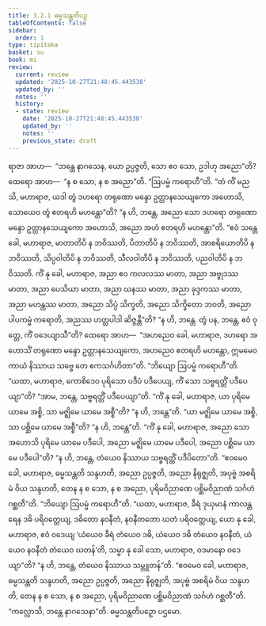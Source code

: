 ```yaml
---
title: 3.2.1 ဓမ္မသန္တတိပဉှ
tableOfContents: false
sidebar:
  order: 1
type: tipitaka
basket: su
book: mi
review:
  current: review
  updated: '2025-10-27T21:48:45.443538'
  updated_by: ''
  notes: ''
  history:
  - state: review
    date: '2025-10-27T21:48:45.443538'
    updated_by: ''
    notes: ''
    previous_state: draft
---
```



<ReviewStatus review={frontmatter.review} showDetails={true} />

<HypothesisAnnotation frontmatter={frontmatter} />

<DynamicBreadcrumb />

<Division number="40" book="mi" e="ch" v="28">

<Paragraph number="178" book="mi">
ရာဇာ အာဟ—  “ဘန္တေ နာဂသေန, ယော ဥပ္ပဇ္ဇတိ, သော ဧဝ သော, ဥဒါဟု အညော”တိ? ထေရော အာဟ—  “န စ သော, န စ အညော”တိ.
</Paragraph>

<Paragraph number="179" book="mi">
“ဩပမ္မံ ကရောဟီ”တိ. “တံ ကိံ မညသိ, မဟာရာဇ, ယဒါ တွံ ဒဟရော တရုဏော မန္ဒော ဥတ္တာနသေယျကော အဟောသိ, သောယေဝ တွံ ဧတရဟိ မဟန္တော”တိ? “န ဟိ, ဘန္တေ, အညော သော ဒဟရော တရုဏော မန္ဒော ဥတ္တာနသေယျကော အဟောသိ, အညော အဟံ ဧတရဟိ မဟန္တော”တိ. “ဧဝံ သန္တေ ခေါ, မဟာရာဇ, မာတာတိပိ န ဘဝိဿတိ, ပိတာတိပိ န ဘဝိဿတိ, အာစရိယောတိပိ န ဘဝိဿတိ, သိပ္ပဝါတိပိ န ဘဝိဿတိ, သီလဝါတိပိ န ဘဝိဿတိ, ပညဝါတိပိ န ဘဝိဿတိ. ကိံ နု ခေါ, မဟာရာဇ, အညာ ဧဝ ကလလဿ မာတာ, အညာ အဗ္ဗုဒဿ မာတာ, အညာ ပေသိယာ မာတာ, အညာ ဃနဿ မာတာ, အညာ ခုဒ္ဒကဿ မာတာ, အညာ မဟန္တဿ မာတာ, အညော သိပ္ပံ သိက္ခတိ, အညော သိက္ခိတော ဘဝတိ, အညော ပါပကမ္မံ ကရောတိ, အညဿ ဟတ္ထပါဒါ ဆိဇ္ဇန္တီ”တိ? “န ဟိ, ဘန္တေ. တွံ ပန, ဘန္တေ, ဧဝံ ဝုတ္တေ, ကိံ ဝဒေယျာသီ”တိ? ထေရော အာဟ—  “အဟညေဝ ခေါ, မဟာရာဇ, ဒဟရော အဟောသိံ တရုဏော မန္ဒော ဥတ္တာနသေယျကော, အဟညေဝ ဧတရဟိ မဟန္တော, ဣမမေဝ ကာယံ နိဿာယ သဗ္ဗေ တေ ဧကသင်္ဂဟိတာ”တိ.
</Paragraph>

<Paragraph number="180" book="mi">
“ဘိယျော ဩပမ္မံ ကရောဟီ”တိ. “ယထာ, မဟာရာဇ, ကောစိဒေဝ ပုရိသော ပဒီပံ ပဒီပေယျ, ကိံ သော သဗ္ဗရတ္တိံ ပဒီပေယျာ”တိ? “အာမ, ဘန္တေ, သဗ္ဗရတ္တိံ ပဒီပေယျာ”တိ. “ကိံ နု ခေါ, မဟာရာဇ, ယာ ပုရိမေ ယာမေ အစ္စိ, သာ မဇ္ဈိမေ ယာမေ အစ္စီ”တိ? “န ဟိ, ဘန္တေ”တိ. “ယာ မဇ္ဈိမေ ယာမေ အစ္စိ, သာ ပစ္ဆိမေ ယာမေ အစ္စီ”တိ? “န ဟိ, ဘန္တေ”တိ. “ကိံ နု ခေါ, မဟာရာဇ, အညော သော အဟောသိ ပုရိမေ ယာမေ ပဒီပေါ, အညော မဇ္ဈိမေ ယာမေ ပဒီပေါ, အညော ပစ္ဆိမေ ယာမေ ပဒီပေါ”တိ? “န ဟိ, ဘန္တေ, တံယေဝ နိဿာယ သဗ္ဗရတ္တိံ ပဒီပိတော”တိ. “ဧဝမေဝ ခေါ, မဟာရာဇ, ဓမ္မသန္တတိ သန္ဒဟတိ, အညော ဥပ္ပဇ္ဇတိ, အညော နိရုဇ္ဈတိ, အပုဗ္ဗံ အစရိမံ ဝိယ သန္ဒဟတိ, တေန န စ သော, န စ အညော, ပုရိမဝိညာဏေ ပစ္ဆိမဝိညာဏံ သင်္ဂဟံ ဂစ္ဆတီ”တိ.
</Paragraph>

<Paragraph number="181" book="mi">
“ဘိယျော ဩပမ္မံ ကရောဟီ”တိ. “ယထာ, မဟာရာဇ, ခီရံ ဒုယှမာနံ ကာလန္တရေန ဒဓိ ပရိဝတ္တေယျ, ဒဓိတော နဝနီတံ, နဝနီတတော ဃတံ ပရိဝတ္တေယျ, ယော နု ခေါ, မဟာရာဇ, ဧဝံ ဝဒေယျ ‘ယံယေဝ ခီရံ တံယေဝ ဒဓိ, ယံယေဝ ဒဓိ တံယေဝ နဝနီတံ, ယံယေဝ နဝနီတံ တံယေဝ ဃတန်’တိ, သမ္မာ နု ခေါ သော, မဟာရာဇ, ဝဒမာနော ဝဒေယျာ”တိ? “န ဟိ, ဘန္တေ, တံယေဝ နိဿာယ သမ္ဘူတန်”တိ. “ဧဝမေဝ ခေါ, မဟာရာဇ, ဓမ္မသန္တတိ သန္ဒဟတိ, အညော ဥပ္ပဇ္ဇတိ, အညော နိရုဇ္ဈတိ, အပုဗ္ဗံ အစရိမံ ဝိယ သန္ဒဟတိ, တေန န စ သော, န စ အညော, ပုရိမဝိညာဏေ ပစ္ဆိမဝိညာဏံ သင်္ဂဟံ ဂစ္ဆတီ”တိ.
</Paragraph>

<Paragraph number="182" book="mi">
“ကလ္လောသိ, ဘန္တေ နာဂသေနာ”တိ.

</Paragraph>
</Division>

<Paragraph number="183" type="center" book="mi">
ဓမ္မသန္တတိပဉှော ပဌမော.
</Paragraph>